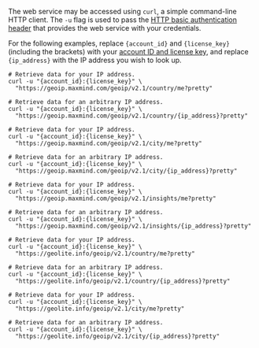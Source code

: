 The web service may be accessed using `curl`, a simple command-line HTTP
client. The `-u` flag is used to pass the [HTTP basic authentication
header](https://en.wikipedia.org/wiki/Basic_access_authentication#Client_side)
that provides the web service with your credentials.

For the following examples, replace `{account_id}` and `{license_key}` (including the
brackets) with your
[account ID and license key](https://www.maxmind.com/en/my_license_key),
and replace `{ip_address}` with the IP address you wish to look up.

<CodeSet no-reorder="true">

```cli-Country
# Retrieve data for your IP address.
curl -u "{account_id}:{license_key}" \
  "https://geoip.maxmind.com/geoip/v2.1/country/me?pretty"

# Retrieve data for an arbitrary IP address.
curl -u "{account_id}:{license_key}" \
  "https://geoip.maxmind.com/geoip/v2.1/country/{ip_address}?pretty"
```

```cli-City
# Retrieve data for your IP address.
curl -u "{account_id}:{license_key}" \
  "https://geoip.maxmind.com/geoip/v2.1/city/me?pretty"

# Retrieve data for an arbitrary IP address.
curl -u "{account_id}:{license_key}" \
  "https://geoip.maxmind.com/geoip/v2.1/city/{ip_address}?pretty"
```

```cli-Insights
# Retrieve data for your IP address.
curl -u "{account_id}:{license_key}" \
  "https://geoip.maxmind.com/geoip/v2.1/insights/me?pretty"

# Retrieve data for an arbitrary IP address.
curl -u "{account_id}:{license_key}" \
  "https://geoip.maxmind.com/geoip/v2.1/insights/{ip_address}?pretty"
```

```cli-GeoLite2_Country
# Retrieve data for your IP address.
curl -u "{account_id}:{license_key}" \
  "https://geolite.info/geoip/v2.1/country/me?pretty"

# Retrieve data for an arbitrary IP address.
curl -u "{account_id}:{license_key}" \
  "https://geolite.info/geoip/v2.1/country/{ip_address}?pretty"
```

```cli-GeoLite2_City
# Retrieve data for your IP address.
curl -u "{account_id}:{license_key}" \
  "https://geolite.info/geoip/v2.1/city/me?pretty"

# Retrieve data for an arbitrary IP address.
curl -u "{account_id}:{license_key}" \
  "https://geolite.info/geoip/v2.1/city/{ip_address}?pretty"
```

</CodeSet>
